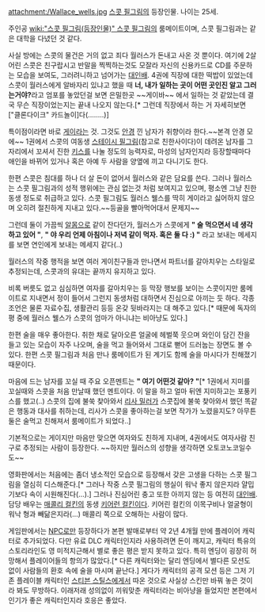 attachment:/Wallace_wells.jpg
[[스콧 필그림]]의 등장인물. 나이는 25세.

주인공 [[wiki:"스콧 필그림(등장인물)" 스콧 필그림]]의 룸메이트이며, 스콧 필그림과는 같은 대학을 다녔던 것 같다.

사실 방에는 스콧의 물건은 거의 없고 죄다 월러스가 돈내고 사온 것 뿐이다. 여기에 2살 어린 스콧은 친구랍시고 반말을 찍찍하는것도 모잘라 자신의 신용카드로 CD를 주문하는 모습을 보여도, 그러려니하고 넘어가는 [[대인배]]. 4권에 직장에 대한 떡밥이 있었는데 스콧이 월러스에게 알바자리 있냐고 했을 때 '''너, 내가 일하는 곳이 어떤 곳인진 알고 그러는거야?'''라고 엄포를 놓았던걸 보면 은밀한곳 ~~게이바~~ 에서 일하는 것 같았는데 결국 무슨 직장이었는지는 끝내 나오지 않는다.[* 그런데 직장에서 하는 거 자세히보면 ["클론다이크" 카드놀이]다(........)]

특이점이라면 바로 [[게이]]라는 것. 그것도 [[안경]] 낀 남자가 취향이라 한다.~~본격 안경 모에~~ 1권에서 스콧의 여동생 [[스테이시 필그림]](참고로 친한사이다)이 데려온 남자를 그 자리에서 꼬셔서  진한 [[키스]]를 나눌 정도의 능력자로, 마성의 남자인지라 등장할때마다 애인을 바뀌어 있거나 혹은 아예 두 사람을 양옆에 끼고 다니기도 한다. 

한편 스콧은 침대를 하나 더 살 돈이 없어서 월러스와 같은 담요를 쓴다. 그러나 월러스는 스콧 필그림과의 성적 행위에는 관심 없는것 처럼 보여지고 있으며, 평소엔 그냥 친한 동생 정도로 취급하고 있다. 스콧 필그림도 월러스 웰스를 딱히 게이라고 싫어하지 않으며 오히려 절친하게 지내고 있다.~~등골을 빨아먹어대서 문제지~~

그런데 둘이 가끔씩 [[알몸]]으로 같이 잔다던가, 월러스가 스콧에게 '''" 술 먹으면서 네 생각 하고 있어 "''', '''" 야 우리 언제 아침이나 저녁 같이 먹자. 혹은 둘 다 :) "''' 라고 보내는 메세지를 보면 연인에게 보내는 메세지 같다(..)

월러스의 작중 행적을 보면 여러 게이친구들과 만나면서 파트너를 갈아치우는 스타일로 추정되는데, 스콧과의 유대는 끝까지 유지하고 있다.

비록 버릇도 없고 심심하면 여자를 갈아치우는 등 막장 행보를 보이는 스콧이지만 룸메이트로 지내면서 정이 들어서 그런지 동생처럼 대하면서 진심으로 아끼는 듯 하다. 각종 조언은 물론 자료수집, 생활관리 등등 온갖 뒷바라지는 대 해주고 있다.[* 때문에 독자의 평 중에 월러스 웰스가 스콧의 엄마가 아니냐는 비아냥도 있다.]

한편 술을 매우 좋아한다. 취한 채로 달아오른 얼굴에 헤벌쭉 웃으며 와인이 담긴 잔을 들고 있는 모습이 자주 나오며, 술을 먹고 들어와서 그대로 뻗어 드러눕는 장면도 볼 수 있다. 한편 스콧 필그림과 처음 만나 룸메이트가 된 계기도 함께 술을 마시다가 친해졌기 때문이다.

마음에 드는 남자를 꼬실 때 주요 오픈멘트는 '''" 여기 어떤것 같아? "'''[* 1권에서 지미를 꼬실때와 스콧을 처음 만날때 했던 멘트이다. 이 말을 하고 얼마 뒤엔 지미하고는 포풍키스를 했고(..) 스콧의 집에 불쑥 찾아와서 [[리사 밀러]]가 스콧집에 불쑥 찾아와서 했던 똑같은 행동과 대사를 취하는데, 리사가 스콧을 좋아하는걸 보면 작가가 노렸을지도? 아무튼 둘은 술먹고 친해져서 룸메이트가 되었다..]

기본적으로는 게이지만 마음만 맞으면 여자와도 친하게 지내며, 4권에서도 여자사람 친구로 추정되는 사람이 등장한다. ~~하지만 월러스의 성향을 생각하면 오토코노코일수도~~

영화판에서는 처음에는 좀더 냉소적인 모습으로 등장해서 갖은 고생을 다하는 스콧 필그림을 열심히 디스해준다.[* 그러나 작중 스콧 필그림의 행실이 워낙 좋지 않은지라 얄밉기보다 속이 시원해진다(...).] 그러나 진심어린 충고 또한 아끼지 않는 등 여전히 [[대인배]]. 담당 배우는 [[매콜리 컬킨]]의 동생 [[키어런 컬킨]]이다. 키어린 컬킨의 이목구비나 얼굴형이 워낙 형과 빼닮은지라(...) 매콜리 쪽으로 오해하는 사람이 많다.

게임판에서는 [[NPC]]로만 등장하다가 본편 발매로부터 약 2년 4개월 만에 플레이어 캐릭터로 추가되었다. 다만 유료 DLC 캐릭터인지라 사용하려면 돈이 깨지고, 캐릭터 특유의 스토리라인도 영 미적지근해서 별로 좋은 평은 받지 못하고 있다. 특히 엔딩이 굉장히 허망해서 플레이어들의 항의가 많았다.[* 다른 캐릭터와는 달리 엔딩에서 별다른 모션도 없이 사람들의 환호 속에 술을 마시며 끝난다.] 게다가 캐릭터의 공격 모션 등은 그저 기존 플레이블 캐릭터인 [[스티븐 스틸스]]에게서 따온 것으로 사실상 스킨만 바꿔 놓은 것이라 봐도 무방하다. 이래저래 성의없이 끼워맞춘 캐릭터라는 비아냥을 들었지만 본편에서 인기가 좋은 캐릭터인지라 호응은 좋았다.
